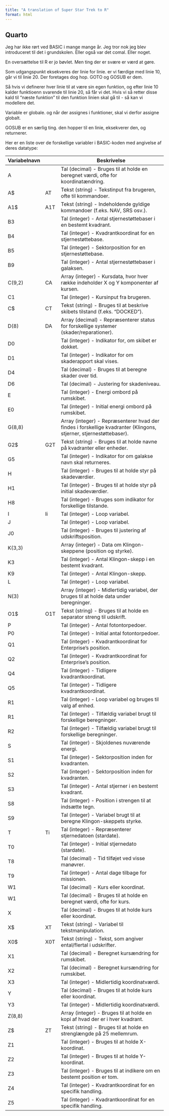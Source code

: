 ```yaml
---
title: "A translation of Super Star Trek to R"
format: html
---
```


## Quarto

Jeg har ikke rørt ved BASIC i mange mange år. Jeg tror nok jeg blev 
introduceret til det i grundskolen. Eller også var det comal. Eller noget.

En oversættelse til R er jo bøvlet. Men ting der er svære er værd at gøre.

Som udgangspunkt eksekveres der linie for linie. er vi færdige med linie
10, går vi til linie 20. Der foretages dog hop. GOTO og GOSUB er dem.

Så hvis vi definerer hver linie til at være sin egen funktion, og efter
linie 10 kalder funktioenn svarende til linie 20, så får vi det.
Hvis vi så retter disse kald til "næste funktion" til den funktion
linien skal gå til - så kan vi modellere det. 

Variable er globale. og når der assignes i funktioner, skal vi derfor 
assigne globalt.

GOSUB er en særlig ting. den hopper til en linie, eksekverer den, og returnerer.

Her er en liste over de forskellige variabler i BASIC-koden med angivelse af deres datatype:

| Variabelnavn |          | Beskrivelse                                                        |
|--------------|----------|--------------------------------------------------------------------|
| A            |          | Tal (decimal) - Bruges til at holde en beregnet værdi, ofte for koordinatændring. |
| A$           |  AT      | Tekst (string) - Tekstinput fra brugeren, ofte til kommandoer.     |
| A1$          |  A1T     | Tekst (string) - Indeholdende gyldige kommandoer (f.eks. NAV, SRS osv.). |
| B3           |          | Tal (integer) - Antal stjernestøttebaser i en bestemt kvadrant.    |
| B4           |          | Tal (integer) - Kvadrantkoordinat for en stjernestøttebase.        |
| B5           |          | Tal (integer) - Sektorposition for en stjernestøttebase.           |
| B9           |          | Tal (integer) - Antal stjernestøttebaser i galaksen.               |
| C(9,2)       |  CA      | Array (integer) - Kursdata, hvor hver række indeholder X og Y komponenter af kursen. |
| C1           |          | Tal (integer) - Kursinput fra brugeren.                            |
| C$           |  CT      | Tekst (string) - Bruges til at beskrive skibets tilstand (f.eks. "DOCKED"). |
| D(8)         |  DA      | Array (decimal) - Repræsenterer status for forskellige systemer (skader/reparationer). |
| D0           |          | Tal (integer) - Indikator for, om skibet er dokket.                |
| D1           |          | Tal (integer) - Indikator for om skaderapport skal vises.          |
| D4           |          | Tal (decimal) - Bruges til at beregne skader over tid.             |
| D6           |          | Tal (decimal) - Justering for skadeniveau.                         |
| E            |          | Tal (integer) - Energi ombord på rumskibet.                        |
| E0           |          | Tal (integer) - Initial energi ombord på rumskibet.                |
| G(8,8)       |          | Array (integer) - Repræsenterer hvad der findes i forskellige kvadranter (Klingons, stjerner, stjernestøttebaser). |
| G2$          |  G2T     | Tekst (string) - Bruges til at holde navne på kvadranter eller enheder. |
| G5           |          | Tal (integer) - Indikator for om galakse navn skal returneres.     |
| H            |          | Tal (integer) - Bruges til at holde styr på skadeværdier.          |
| H1           |          | Tal (integer) - Bruges til at holde styr på initial skadeværdier.  |
| H8           |          | Tal (integer) - Bruges som indikator for forskellige tilstande.    |
| I            |   Ii     | Tal (integer) - Loop variabel.                                     |
| J            |          | Tal (integer) - Loop variabel.                                     |
| J0           |          | Tal (integer) - Bruges til justering af udskriftsposition.         |
| K(3,3)       |          | Array (integer) - Data om Klingon-skeppene (position og styrke).    |
| K3           |          | Tal (integer) - Antal Klingon-skepp i en bestemt kvadrant.         |
| K9           |          | Tal (integer) - Antal Klingon-skepp.                               |
| L            |          | Tal (integer) - Loop variabel.                                     |
| N(3)         |          | Array (integer) - Midlertidig variabel, der bruges til at holde data under beregninger. |
| O1$          |  O1T     | Tekst (string) - Bruges til at holde en separator streng til udskrift. |
| P            |          | Tal (integer) - Antal fotontorpedoer.                              |
| P0           |          | Tal (integer) - Initial antal fotontorpedoer.                      |
| Q1           |          | Tal (integer) - Kvadrantkoordinat for Enterprise's position.       |
| Q2           |          | Tal (integer) - Kvadrantkoordinat for Enterprise's position.       |
| Q4           |          | Tal (integer) - Tidligere kvadrantkoordinat.                       |
| Q5           |          | Tal (integer) - Tidligere kvadrantkoordinat.                       |
| R1           |          | Tal (integer) - Loop variabel og bruges til valg af enhed.         |
| R1           |          | Tal (integer) - Tilfældig variabel brugt til forskellige beregninger. |
| R2           |          | Tal (integer) - Tilfældig variabel brugt til forskellige beregninger. |
| S            |          | Tal (integer) - Skjoldenes nuværende energi.                       |
| S1           |          | Tal (integer) - Sektorposition inden for kvadranten.               |
| S2           |          | Tal (integer) - Sektorposition inden for kvadranten.               |
| S3           |          | Tal (integer) - Antal stjerner i en bestemt kvadrant.              |
| S8           |          | Tal (integer) - Position i strengen til at indsætte tegn.          |
| S9           |          | Tal (integer) - Variabel brugt til at beregne Klingon-skeppets styrke. |
| T            |   Ti     | Tal (integer) - Repræsenterer stjernedatoen (stardate).            |
| T0           |          | Tal (integer) - Initial stjernedato (stardate).                    |
| T8           |          | Tal (decimal) - Tid tilføjet ved visse manøvrer.                   |
| T9           |          | Tal (integer) - Antal dage tilbage for missionen.                  |
| W1           |          | Tal (decimal) - Kurs eller koordinat.                              |
| W1           |          | Tal (decimal) - Bruges til at holde en beregnet værdi, ofte for kurs. |
| X            |          | Tal (decimal) - Bruges til at holde kurs eller koordinat.          |
| X$           |   XT     | Tekst (string) - Variabel til tekstmanipulation.                   |
| X0$          |  X0T     | Tekst (string) - Tekst, som angiver ental/flertal i udskrifter.    |
| X1           |          | Tal (decimal) - Beregnet kursændring for rumskibet.                |
| X2           |          | Tal (decimal) - Beregnet kursændring for rumskibet.                |
| X3           |          | Tal (integer) - Midlertidig koordinatværdi.                        |
| Y            |          | Tal (decimal) - Bruges til at holde kurs eller koordinat.          |
| Y3           |          | Tal (integer) - Midlertidig koordinatværdi.                        |
| Z(8,8)       |          | Array (integer) - Bruges til at holde en kopi af hvad der er i hver kvadrant. |
| Z$           |  ZT      | Tekst (string) - Bruges til at holde en strenglængde på 25 mellemrum. |
| Z1           |          | Tal (integer) - Bruges til at holde X-koordinat.                   |
| Z2           |          | Tal (integer) - Bruges til at holde Y-koordinat.                   |
| Z3           |          | Tal (integer) - Bruges til at indikere om en bestemt position er tom. |
| Z4           |          | Tal (integer) - Kvadrantkoordinat for en specifik handling.        |
| Z5           |          | Tal (integer) - Kvadrantkoordinat for en specifik handling.        |
